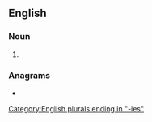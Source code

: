 ==English==

===Noun===
{{head|en|noun plural form}}

# {{plural of|annuity|lang=en}}

===Anagrams===
* {{anagrams|en|a=aeiinnstu|insinuate}}

[[Category:English plurals ending in "-ies"]]